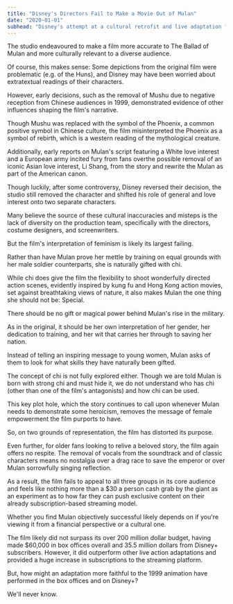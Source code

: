 ```yaml
---
title: "Disney's Directors Fail to Make a Movie Out of Mulan"
date: "2020-01-01"
subhead: "Disney's attempt at a cultural retrofit and live adaptation for the well-loved animation fails to reflect feminist values and traditional Chinese culture for audiences."
---
```

The studio endeavoured to make a film more accurate to The Ballad of Mulan and more culturally relevant to a diverse audience.

Of course, this makes sense: Some depictions from the original film were problematic (e.g. of the Huns), and Disney may have been worried about extratextual readings of their characters.

However, early decisions, such as the removal of Mushu due to negative reception from Chinese audiences in 1999, demonstrated evidence of other influences shaping the film's narrative.

Though Mushu was replaced with the symbol of the Phoenix, a common positive symbol in Chinese culture, the film misinterpreted the Phoenix as a symbol of rebirth, which is a western reading of the mythological creature.

Additionally, early reports on Mulan's script featuring a White love interest and a European army incited fury from fans overthe possible removal of an iconic Asian love interest, Li Shang, from the story and rewrite the Mulan as part of the American canon.

Though luckily, after some controversy, Disney reversed their decision, the studio still removed the character and shifted his role of general and love interest onto two separate characters.

Many believe the source of these cultural inaccuracies and misteps is the lack of diversity on the production team, specifically with the directors, costume designers, and screenwriters.

But the film's interpretation of feminism is likely its largest failing.

Rather than have Mulan prove her mettle by training on equal grounds with her male soldier counterparts, she is naturally gifted with chi.

While chi does give the film the flexibility to shoot wonderfully directed action scenes, evidently inspired by kung fu and Hong Kong action movies, set against breathtaking views of nature, it also makes Mulan the one thing she should not be: Special.

There should be no gift or magical power behind Mulan's rise in the military.

As in the original, it should be her own interpretation of her gender, her dedication to training, and her wit that carries her through to saving her nation.

Instead of telling an inspiring message to young women, Mulan asks of them to look for what skills they have naturally been gifted.

The concept of chi is not fully explored either. Though we are told Mulan is born with strong chi and must hide it, we do not understand who has chi (other than one of the film's antagonists) and how chi can be used.

This key plot hole, which the story continues to call upon whenever Mulan needs to demonstrate some heroicism, removes the message of female empowerment the film purports to have.

So, on two grounds of representation, the film has distorted its purpose.

Even further, for older fans looking to relive a beloved story, the film again offers no respite. The removal of vocals from the soundtrack and of classic characters means no nostalgia over a drag race to save the emperor or over Mulan sorrowfully singing reflection.

As a result, the film fails to appeal to all three groups in its core audience and feels like nothing more than a $30 a person cash grab by the giant as an experiment as to how far they can push exclusive content on their already subscription-based streaming model.

Whether you find Mulan objectively successful likely depends on if you're viewing it from a financial perspective or a cultural one.

The film likely did not surpass its over 200 million dollar budget, having made $60,000 in box offices overall and 35.5 million dollars from Disney+ subscribers. However, it did outperform other live action adaptations and provided a huge increase in subscriptions to the streaming platform.

But, how might an adaptation more faithful to the 1999 animation have performed in the box offices and on Disney+?

We'll never know.
